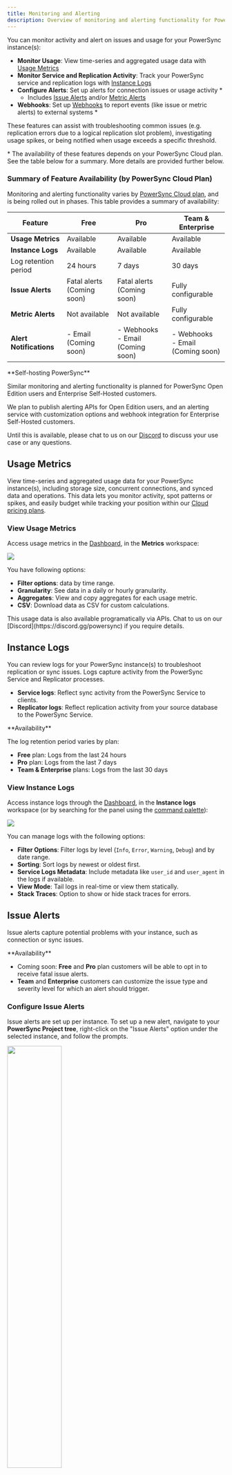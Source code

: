 ```yaml
---
title: Monitoring and Alerting
description: Overview of monitoring and alerting functionality for PowerSync instances
---
```


You can monitor activity and alert on issues and usage for your PowerSync instance(s):

* **Monitor Usage**: View time-series and aggregated usage data with [Usage Metrics](#usage-metrics)
* **Monitor Service and Replication Activity**: Track your PowerSync service and replication logs with [Instance Logs](#instance-logs)
* **Configure Alerts**: Set up alerts for connection issues or usage activity \*
  * Includes [Issue Alerts](#issue-alerts) and/or [Metric Alerts](#metric-alerts)
* **Webhooks**: Set up [Webhooks](#webhooks) to report events (like issue or metric alerts) to external systems \*

These features can assist with troubleshooting common issues (e.g. replication errors due to a logical replication slot problem), investigating usage spikes, or being notified when usage exceeds a specific threshold.

\* The availability of these features depends on your PowerSync Cloud plan. See the table below for a summary. More details are provided further below.

### Summary of Feature Availability (by PowerSync Cloud Plan)

Monitoring and alerting functionality varies by [PowerSync Cloud plan](https://www.powersync.com/pricing), and is being rolled out in phases. This table provides a summary of availability:

| Feature                 | Free                                   | Pro                                    | Team & Enterprise                       |
|-------------------------|----------------------------------------|----------------------------------------|-----------------------------------------|
| **Usage Metrics**        | Available                             | Available                             | Available                               |
| **Instance Logs**        | Available                             | Available                             | Available                               |
| Log retention period     | 24 hours                              | 7 days                                | 30 days                                 |
| **Issue Alerts**         | Fatal alerts (Coming soon)            | Fatal alerts (Coming soon)            | Fully configurable                      |
| **Metric Alerts**        | Not available                         | Not available                         | Fully configurable                      |
| **Alert Notifications**  | - Email (Coming soon)                 | - Webhooks<br/>- Email (Coming soon)    | - Webhooks<br/>- Email (Coming soon)     |


<info>
**Self-hosting PowerSync**

Similar monitoring and alerting functionality is planned for PowerSync Open Edition users and Enterprise Self-Hosted customers.

We plan to publish alerting APIs for Open Edition users, and an alerting service with customization options and webhook integration for Enterprise Self-Hosted customers.

Until this is available, please chat to us on our [Discord](https://discord.gg/powersync) to discuss your use case or any questions.
</info>

## Usage Metrics

View time-series and aggregated usage data for your PowerSync instance(s), including storage size, concurrent connections, and synced data and operations. This data lets you monitor activity, spot patterns or spikes, and easily budget while tracking your position within our [Cloud pricing plans](https://www.powersync.com/pricing).

### View Usage Metrics

Access usage metrics in the [Dashboard](/usage/tools/powersync-dashboard), in the **Metrics** workspace:

<Frame>
  <img src="/images/usage-metrics.png"/>
</Frame>

You have following options:
* **Filter options**: data by time range.
* **Granularity**: See data in a daily or hourly granularity.
* **Aggregates**: View and copy aggregates for each usage metric.
* **CSV**: Download data as CSV for custom calculations.

<info>
This usage data is also available programatically via APIs. Chat to us on our [Discord](https://discord.gg/powersync) if you require details.
</info>

## Instance Logs

You can review logs for your PowerSync instance(s) to troubleshoot replication or sync issues. Logs capture activity from the PowerSync Service and Replicator processes.

* **Service logs**: Reflect sync activity from the PowerSync Service to clients.
* **Replicator logs**: Reflect replication activity from your source database to the PowerSync Service.

<info>
**Availability**

The log retention period varies by plan:

* **Free** plan: Logs from the last 24 hours
* **Pro** plan: Logs from the last 7 days
* **Team & Enterprise** plans: Logs from the last 30 days
</info>

### View Instance Logs

Access instance logs through the [Dashboard](/usage/tools/powersync-dashboard), in the **Instance logs** workspace (or by searching for the panel using the [command palette](/usage/tools/powersync-dashboard#the-command-palette)):

<Frame>
  <img src="/images/Screenshot 2024-10-15 at 2.12.13 PM.png"/>
</Frame>

You can manage logs with the following options:

* **Filter Options**: Filter logs by level (`Info`, `Error`, `Warning`, `Debug`) and by date range.
* **Sorting**: Sort logs by newest or oldest first.
* **Service Logs Metadata**: Include metadata like `user_id` and `user_agent` in the logs if available.
* **View Mode**: Tail logs in real-time or view them statically.
* **Stack Traces**: Option to show or hide stack traces for errors.

## Issue Alerts

Issue alerts capture potential problems with your instance, such as connection or sync issues.

<info>
**Availability**

* Coming soon: **Free** and **Pro** plan customers will be able to opt in to receive fatal issue alerts.
* **Team** and **Enterprise** customers can customize the issue type and severity level for which an alert should trigger.
</info>

### Configure Issue Alerts

Issue alerts are set up per instance. To set up a new alert, navigate to your **PowerSync Project tree**, right-click on the "Issue Alerts" option under the selected instance, and follow the prompts.

<Frame>
  <img src="/images/instance-alerts-dashboard.png" width="50%" />
</Frame>

You can set up alerts that trigger under certain conditions:

* **Connection Issues**: Trigger when there is a connection problem
* **Replication/Sync Issues**: Trigger when there is an issue with a replication or sync process

#### Severity Level

You also have the option to set the severity level of the alerts. For example, you can configure alerts to trigger only for `warning` and/or `fatal` issues. Free and Pro plan customers can only configure `fatal` alerts.

### View Issue Alerts

Once you have created an alert, you can right-click on it to open the alert logs. The logs panel includes the option to filter alerts by date range.

This command and other configuration options are also available from the [command palette](/usage/tools/powersync-dashboard#the-command-palette) (SHIFT+SHIFT):

<Frame>
  <img src="/images/Screenshot 2024-10-15 at 1.58.15 PM.png"/>
</Frame>

### **Alert Notifications**

See [Webhooks](#webhooks) below to notify external systems when an alert is triggered.

## Metric Alerts

Metric alerts trigger when specific usage metrics exceed a defined threshold. This helps with troubleshooting usage spikes, or unexpected usage activity.

<info>
**Availability**

Metrics alerts are available on **Team** and **Enterprise** plans.
</info>

### Configure Metric Alerts

Metric alerts are set up per instance. Navigate to your **PowerSync Project** tree, and right-click on the **Metric Alerts** option under your selected instance to create a new alert.

<Frame>
  <img src="/images/instance-alerts-dashboard.png" width="50%" />
</Frame>

You can set alerts for the following usage metrics:

* **Data Synced**
* **Data Replicated**
* **Operations Synced**
* **Operations Replicated**
* **Peak Concurrent Connections**
* **Storage Size**

Thresholds can be set to trigger alerts when usage exceeds or falls below a specified value.

### View Metric Alert Logs

Once you have created an alert, you can right-click on it to open the alert logs. The logs panel includes the option to filter alerts by date range.

This command and other configuration options are also available from the [command palette](/usage/tools/powersync-dashboard#the-command-palette) (SHIFT+SHIFT):

<Frame>
  <img src="/images/Screenshot 2024-10-15 at 2.09.41 PM.png"/>
</Frame>

### **Alert Notifications**

See [Webhooks](#webhooks) below to notify external systems when an alert is triggered.

## Webhooks

Webhooks enable you to notify external systems when specific events occur in PowerSync, such as issue or metric alerts.

<info>
**Availability**

* Webhooks are currently available on **Team** and **Enterprise** plans.
* Coming soon: **Pro** plan customers will be able to set up webhooks for Issue alerts.
* Email notifications will be available in a future release (also for **Free** plan users).
</info>

### Set Up Webhooks

Navigate to the **Webhooks** section in your **PowerSync Project** tree, and right-click on it to create a new webhook for your project.

<Frame>
  <img src="/images/instance-alerts-dashboard.png" width="50%" />
</Frame>

#### Configuration

* **Specify Webhook Endpoint**: Define the endpoint that will receive the webhook request (starting with `https://`).
* **Event Triggers**: Select one or more of the following events to trigger the webhook:
  * Issue alert state change
  * Metric alert state change (Team & Enterprise customer only)
  * Deploy state change (Team & Enterprise customer only)

You can control how webhooks operate:

* Enable, disable, or pause a webhook
  * If paused, invocations can still be generated and queued, but they won't be processed
  * If disabled, invocations won't be generated
* Choose sequential or concurrent execution
  * If concurrent, you can set the maximum number of concurrent invocations
* Configure retry attempts for failed webhook deliveries

#### Webhook secret

After creating a webhook, a secret is automatically generated and copied to your clipboard. Store this secret since you'll need it to verify the webhook request signature. See [Webhook Signature Verification](#webhook-signature-verification)

### Test Webhooks

A test webhook can be sent to your specified endpoint to verify your setup. Right-click on a webhook in the **PowerSync project** tree and select the **Test Webhook** option:

<Frame>
  <img src="/images/Screenshot 2024-10-15 at 2.29.19 PM.png"/>
</Frame>

### Webhook Signature Verification

Every webhook request contains an `x-journey-signature` header, which is a base64-encoded HMAC (Hash-based Message Authentication Code). To verify the request, you need to compute the HMAC using the shared secret that was generated when you created the webhook, and compare it to the value in the `x-journey-signature` header.

**JavaScript Example**

```javascript
import { createHmac } from 'crypto';

// Extract the signature from the request headers
const signature = request.headers['x-journey-signature'];

// Create an HMAC using your webhook secret and the request body
let verify = createHmac('sha256', '<webhook_secret_here>') // The secret provided during webhook setup
    .update(Buffer.from(request.rawBody, 'utf-8')) 
    .digest('base64');

// Compare the computed HMAC with the signature from the request
if (signature === verify) {
    console.log("success");
} else {
    console.log("verification failed");
}
```

#### Regenerate secret

You can regenerate the secret used to validate the webhook signature. Right-click on a webhook in the PowerSync project tree and select the **Regenerate secret** option.

### View Webhook Invocation Logs

You can review webhook invocation logs in the Dashboard and filter them by date. Right-click on a webhook in the **PowerSync project** tree and select the **View webhook invocation logs** option.